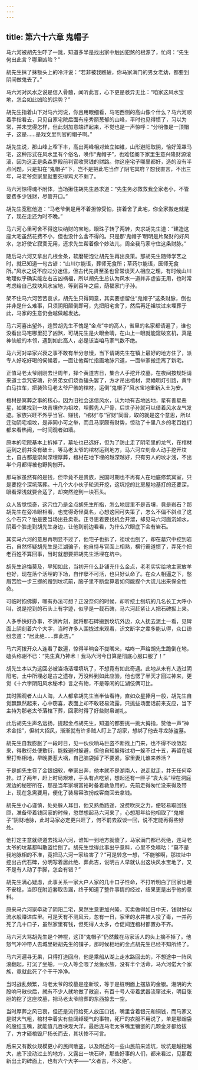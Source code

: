 ```yaml
---
---
---
```

title: 第六十六章 鬼帽子
---




马六河被胡先生吓了一跳，知道多半是找出家中触凶犯煞的根源了，忙问：“先生何出此言？哪里凶险？”

胡先生抹了抹额头上的冷汗说：“若非被我瞧破，你马家满门的男女老幼，都要到阴间做鬼去了。”

马六河对风水之说是信入骨髓，闻听此言，心下更是骇异无比：“咱家这风水宝地，怎会如此凶险的运势？”

胡先生指着山下对马六河说，你且用眼细看，马宅西侧的高山像个什么？马六河顺着手指看去，只见自家宅院后面有座秀丽葱郁的山峰，平时也见得惯了，习以为常，并未觉得怎样，但此刻加意端详起来，不觉也是一声惊呼：“分明像是一顶帽子，这是……是戏文里判官的帽子啊。”

胡先生说，那山峰上窄下丰，高出两峰相对耸立如锥，山形避阳取阴，恰好笼罩马宅，这种形式在风水里有个俗名，唤作“鬼帽子”，也难怪阁下家里生意兴隆财源滚滚，因为这正是条森罗殿前判官收冥钱的财路。你这座宅子哪里都好，造的没有半点问题，只是扣在“鬼帽子”下，岂不是把此宅当作了阴宅冥府？恕我直言，不出三年，马老爷您家里就要死得鸡犬不剩了。

马六河惊得魂不附体，当场揪住胡先生恳求道：“先生务必救救我全家老小，不管要费多少钱财，尽管开口。”

胡先生宽慰他道：“马老爷倒是用不着担惊受怕，拼着舍了此宅，你全家搬走就是了，现在走还为时不晚。”

马六河心里可舍不得这块纳财的宝地，眼珠子转了两转，央求胡先生道：“建造这座大宅虽然花费不小，但也没什么舍不得的。只是那‘鬼帽子’明明是片聚财的好风水，怎好使它寂寞无用，还求先生帮着像个妙法儿，周全我马家守住这条财脉。”

随后马六河又拿出几根金条，软磨硬泡让胡先生再出良策。那胡先生随师学艺之时，就已知道一句古谚：“山川尔能语，葬师无食所；草药尔能语，医师无食所。”风水之说不应过分迷信，但古代先贤至圣也曾常谈天人相应之理，有时候山川地理似乎确实能左右吉凶祸福，所以胡先生总认为风水一道并非虚妄无用，也时常考虑给自己找块风水宝地，等到百年之后，荫福家门子孙。

架不住马六河苦苦哀求，胡先生只得同意，其实要想留住“鬼帽子”这条财脉，倒也并非是什么难事，只须阴阳颠倒即可，先把阳宅舍了，然后再迁祖坟过来埋葬于此，马家的生意仍会越做越发达。

马六河喜出望外，连赞胡先生不愧是“金点”中的高人，省里的名家都请遍了，谁也没看出马宅哪里犯了凶煞，可胡先生是火眼金睛，在山上一眼就能窥破玄机，真是神仙般的本领，遇到如此高人，必是该当咱马家气数不绝。

马六河对举家兴衰之事不敢有半分怠慢，当下请胡先生在镇上最好的地方住了，派专人好吃好喝的伺候着，一面让他帮忙指画地脉穴道，一面举家搬迁离了新宅。

正值马老太爷刚刚去世周年，择个黄道吉日，集合人手挖开坟墓，在夜间按规矩请来道士念咒安魂，孙男弟女们烧香磕头罢了，方才吊出棺材，灵幡明灯引路，黄牛白马拉车，把装殓马老太爷尸骸的棺材，运倒“鬼帽子”风水宝地重新入土为安。

棺材是冥葬之事的核心，因为旧社会迷信风水，认为地有吉地凶地，星有善星恶星，如果找到一块吉壤作为祖坟，埋葬先人尸骨，后世子孙就可以借着风水龙气发迹。家族兴旺不外乎当官、赚钱，“棺材”与“官财”同音，取的就是这个意思，所以迁动阴宅祖坟，是非同小可之举，而且马家颇有财势，惊动了十里八乡的老百姓们都来看热闹，一时间观者如墙。

原本的宅院基本上拆掉了，墓址也已选好，但为了防止走了阴宅里的龙气，在棺材运到之前并没有破土，等马老太爷的棺材运到地方，马六河立刻命人动手挖开坟土，自古都是崇尚深埋厚葬，棺材在地下埋的越深越好，只有穷人的坟才浅，不出半个月都得被也野狗刨开。

那马家虽然有的是钱，但毕竟不是贵族，民国时期也不再有人在地底修筑冥室，只是要挖个深坑落葬。十几个大小伙子轮流开挖，这坑挖的比房屋地基打的还要深，眼看深浅就要合适了，却突然挖到一块石头。

众人皆觉惊奇，这穴位乃是金点胡先生所指，怎么地层里不是吉壤，竟是岩石？那胡先生在旁冷眼相看，也觉得奇怪莫名，心想这回可失策了，怎么不偏不斜点了这么个石穴？怕是要当场出丑卖乖。正寻思着要找机会开溜，却见马六河面沉如水，阴着个脸走到胡先生身边，让他到前边看看，为什么穴眼底下会有岩石。

其实马六河的意思再明显不过了，他宅子也拆了，祖坟也刨了，却在墓穴中挖到岩石，自然怀疑胡先生是江湖骗子，他自恃与官面上相熟，横行霸道惯了，弄死个把老百姓不算回事，当时就想要把胡先生活埋在坑中。

胡先生追悔莫及，早知如此，当初开什么卦铺充什么金点，老老实实给地主家放羊也好，现在落个活埋的下场，自作孽不可活，也只好认命了。在众人相逼之下，愁眉苦脸一步三挪的蹭到坟坑前，脑子里不断盘算着如何能捏个大谎儿出来保全性命。

可临时抱佛脚，哪有办法可想？正没奈何的时候，却听挖土刨坑的几名长工大呼小叫，说是挖到的石头上有字迹，似乎是一截石碑，马六河赶紧让人把石碑掘上来。

人多手快好办事，不消片刻，就将那石碑搬到坟坑外边，众人抚去泥土一看，见碑面上阴刻着六个大字，当时许多人围拢过来观看，识文断字之辈多能认得，众口纷纷念道：“居此绝……葬此吉。”

马六河拨开众人连看了数遍，惊得半晌合不拢嘴来，咕咚一声给胡先生跪倒在地，磕头称谢不已：“先生真乃神术！我马六河今日算是彻底心服口服了！”

胡先生本以为这回必被当场活埋填坑了，不想竟有如此奇遇。此地从未有人造过阴阳宅，土中所埋必是古之遗存，万没料到如此应验，他也愣了半天才回过神来，更觉《十六字阴阳风水秘术》言之有物，不是等闲的江湖伎俩可比。

其时围观者人山人海，人人都拿胡先生当半仙看待，直如众星捧月一般，胡先生自觉飘飘然起来，心中窃喜，表面上却不敢轻易流露，只挑些场面话前来支应，当下主持为那老太爷落棺下葬，回家时得了好些财帛谢礼。

此后胡先生声名远扬，提起金点胡先生，知道的都要挑一挑大拇指，赞他一声“神术金指”，但树大招风，渐渐就有许多贼人盯上了胡家，想绑了他去寻龙脉盗墓。

胡先生自我膨胀了一段时日，见一伙伙响马巨盗不断找上门来，也不得不收敛起来，得敷衍处便敷衍，能躲避时躲避，但他自知躲得过初一躲不过十五，再留在城里打卦相地，早晚要惹大祸，自己脑袋掉了不要紧，家里妻儿谁来养活？

于是胡先生卷了金银细软，举家出奔，他本就不是湖南人，说走就走，并无任何牵挂。过了两年，赶上时局艰难，手头有点吃紧，想起还有一匣子“袁大头”埋在洞庭湖边的秘密所在，那是当年家境富裕时备着救急用的，先前走得匆忙没来得及带上，现在急需要用，便化了装易容改扮成客商回去拿钱。

胡先生小心谨慎，处处躲人耳目，他又熟悉路途，没费吹灰之力，便轻易取回钱匣，准备带着钱回家的时候，忽然想起马六河来了，心想那年给他相取了“鬼帽子”阴财地脉，此时马家必定更兴旺了，何不前去叙谈一回，说不定能再得些好处。

他打定主意就绕道去找马六河，谁知一到地方就傻了，马家满门都已死绝，连马老太爷的坟墓都叫散盗给刨了。胡先生觉得此事出乎意料，心里不免嘀咕：“莫不是我地脉相的不准，竟把马六河一家给害了？”可是转念一想，“不能够啊，那坟址中挖出古代石碑，分明写着居此绝、葬此吉，说明古人早就认出这块风水宝地了，又不是有人动了手脚，怎会有错？”

胡先生满心疑虑，此事关系一家大户人家的几十口子性命，不打听明白了回家也睡不安稳，当即在附近套取舌漏，终于知道了整件事情的经过，结果更是出乎他的意料。

原来马六河家牵动了阴阳二宅，果然生意更加兴隆，买卖做得如日中天，钱财好似流水般赚进库里。可是天有不测风云，忽有一日，家里的水井被人投了毒，一并药死了几十口子，虽然家里有钱，但死得人太多，仓促间连棺材都置办不齐。

马六河大骂胡先生是个神棍，这顶“鬼帽子”仍然戴在马家活人的头上摘不掉了。他怒气冲冲带人去城里砸胡先生的铺子，那时候相地的金点胡先生已经不知所终了。

马六河遍寻无果，只得打道回府，他是乘船从湖上走水路回去的，不想途中一阵风浪翻起，打沉了坐船，一众人等全喂了龙鱼水族，没有半个活命，马六河偌大个家族，竟就此死了个干干净净。

当时战乱频繁，马老太爷的坟墓是座新坟，等于是桩明面上摆放的金银。湘阴的大股响马散伙后，就有不少人就地做了散盗，有百十号人带着武器流窜过来，明目张胆的挖了这座坟墓，把马老太爷陪葬的东西掠去一空。

当时厚葬之风已衰，但还是流行给死人放压口钱，嘴里含着银元和铜钱，而马家又是财大气粗，棺材中着实有些阔绰硬气的事物，死尸的衣服不用说了，单是那烟袋的殷红玉嘴，就能值几百块现大洋，最后连马老太爷嘴里镶嵌的几颗金牙都给拔了，方才砸棺毁尸扬长而去，其状惨不可言。

后来又有数伙规模更小的民间散盗，以及附近的一些山民前来滤坑，坟坑是越挖越大，底下没动过土的地方，又露出一块石碑，那些好事的人们，都来看过，见那截新出土的碑面上，也有六个大字——“义者吉，不义绝”。